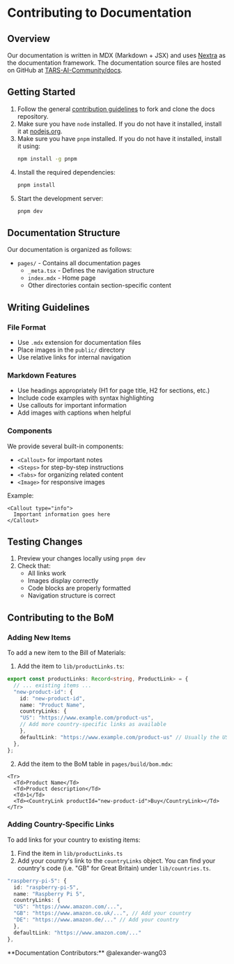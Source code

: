 
# Contributing to Documentation

## Overview

Our documentation is written in MDX (Markdown + JSX) and uses [Nextra](https://nextra.site/) as the documentation framework. The documentation source files are hosted on GitHub at [TARS-AI-Community/docs](https://github.com/TARS-AI-Community/docs).

## Getting Started

1. Follow the general [contribution guidelines](/contribute/guidelines) to fork and clone the docs repository.
2. Make sure you have `node` installed. If you do not have it installed, install it at [nodejs.org](https://nodejs.org/en).
2. Make sure you have `pnpm` installed. If you do not have it installed, install it using:
   ```bash
   npm install -g pnpm
   ```
3. Install the required dependencies:   
   ```bash
   pnpm install
   ```
4. Start the development server:
   ```bash
   pnpm dev
   ```

## Documentation Structure

Our documentation is organized as follows:

- `pages/` - Contains all documentation pages
  - `_meta.tsx` - Defines the navigation structure
  - `index.mdx` - Home page
  - Other directories contain section-specific content

## Writing Guidelines

### File Format
- Use `.mdx` extension for documentation files
- Place images in the `public/` directory
- Use relative links for internal navigation

### Markdown Features
- Use headings appropriately (H1 for page title, H2 for sections, etc.)
- Include code examples with syntax highlighting
- Use callouts for important information
- Add images with captions when helpful

### Components
We provide several built-in components:
- `<Callout>` for important notes
- `<Steps>` for step-by-step instructions
- `<Tabs>` for organizing related content
- `<Image>` for responsive images

Example:
```mdx
<Callout type="info">
  Important information goes here
</Callout>
```

## Testing Changes

1. Preview your changes locally using `pnpm dev`
2. Check that:
   - All links work
   - Images display correctly
   - Code blocks are properly formatted
   - Navigation structure is correct

## Contributing to the BoM

### Adding New Items

To add a new item to the Bill of Materials:

1. Add the item to `lib/productLinks.ts`:

```typescript
export const productLinks: Record<string, ProductLink> = {
  // ... existing items ...
  "new-product-id": {
    id: "new-product-id",
    name: "Product Name",
    countryLinks: {
    "US": "https://www.example.com/product-us",
    // Add more country-specific links as available
    },
    defaultLink: "https://www.example.com/product-us" // Usually the US link
  },
};
```

2. Add the item to the BoM table in `pages/build/bom.mdx`:
```mdx
<Tr>
  <Td>Product Name</Td>
  <Td>Product description</Td>
  <Td>1</Td>
  <Td><CountryLink productId="new-product-id">Buy</CountryLink></Td>
</Tr>
```

### Adding Country-Specific Links

To add links for your country to existing items:

1. Find the item in `lib/productLinks.ts`
2. Add your country's link to the `countryLinks` object. You can find your country's code (i.e. "GB" for Great Britain) under `lib/countries.ts`.
```typescript
"raspberry-pi-5": {
  id: "raspberry-pi-5",
  name: "Raspberry Pi 5",
  countryLinks: {
  "US": "https://www.amazon.com/...",
  "GB": "https://www.amazon.co.uk/...", // Add your country
  "DE": "https://www.amazon.de/..." // Add your country
  },
  defaultLink: "https://www.amazon.com/..."
},
```

<Callout type="default" emoji="👉">
  **Documentation Contributors:** @alexander-wang03
</Callout> 